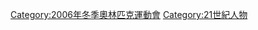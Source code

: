 {{Competitors at the Winter Olympics|2006|2002|2010}}
{{Commons category|2006 Winter Olympics athletes}}

[[Category:2006年冬季奧林匹克運動會|Category:2006年冬季奧林匹克運動會]]
[[Category:21世紀人物|Category:21世紀人物]]